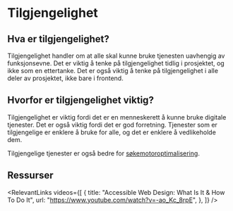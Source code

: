 
# Tilgjengelighet

## Hva er tilgjengelighet?

Tilgjengelighet handler om at alle skal kunne bruke tjenesten uavhengig av funksjonsevne. Det er viktig å tenke på tilgjengelighet tidlig i prosjektet, og ikke som en ettertanke. Det er også viktig å tenke på tilgjengelighet i alle deler av prosjektet, ikke bare i frontend.

## Hvorfor er tilgjengelighet viktig?

Tilgjengelighet er viktig fordi det er en menneskerett å kunne bruke digitale tjenester.
Det er også viktig fordi det er god forretning. Tjenester som er tilgjengelige er enklere å bruke for alle,
og det er enklere å vedlikeholde dem.

Tilgjengelige tjenester er også bedre for [søkemotoroptimalisering](./SEO).

## Ressurser

<RelevantLinks
  videos={[
    {
      title: "Accessible Web Design: What Is It & How To Do It",
      url: "https://www.youtube.com/watch?v=-ao_Kc_8rpE",
    },
  ]}
/>
